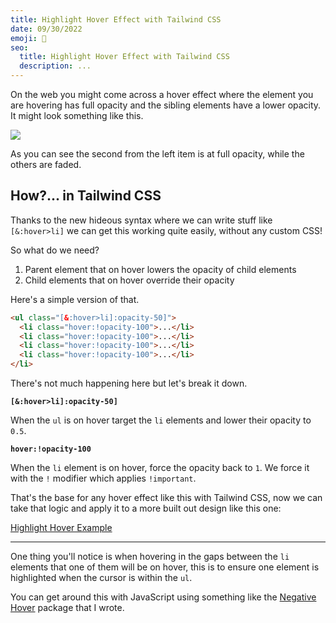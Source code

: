 ```yaml
---
title: Highlight Hover Effect with Tailwind CSS
date: 09/30/2022
emoji: 🔦
seo:
  title: Highlight Hover Effect with Tailwind CSS
  description: ...
---
```


On the web you might come across a hover effect where the element you are hovering has full opacity and the sibling elements have a lower opacity. It might look something like this.

![](/images/posts/highlight-hover-example.jpg)

As you can see the second from the left item is at full opacity, while the others are faded.

## How?... in Tailwind CSS

Thanks to the new hideous syntax where we can write stuff like `[&:hover>li]` we can get this working quite easily, without any custom CSS!

So what do we need?

1. Parent element that on hover lowers the opacity of child elements
2. Child elements that on hover override their opacity

Here's a simple version of that.

```html
<ul class="[&:hover>li]:opacity-50]">
  <li class="hover:!opacity-100">...</li>
  <li class="hover:!opacity-100">...</li>
  <li class="hover:!opacity-100">...</li>
  <li class="hover:!opacity-100">...</li>
</li>
```

There's not much happening here but let's break it down.

**`[&:hover>li]:opacity-50]`**

When the `ul` is on hover target the `li` elements and lower their opacity to `0.5`.

**`hover:!opacity-100`**

When the `li` element is on hover, force the opacity back to `1`. We force it with the `!` modifier which applies `!important`.

That's the base for any hover effect like this with Tailwind CSS, now we can take that logic and apply it to a more built out design like this one:

[Highlight Hover Example](https://play.tailwindcss.com/rc93nyfqOu?layout=preview)

---

One thing you'll notice is when hovering in the gaps between the `li` elements that one of them will be on hover, this is to ensure one element is highlighted when the cursor is within the `ul`.

You can get around this with JavaScript using something like the [Negative Hover](https://github.com/markmead/negative-hover) package that I wrote.
